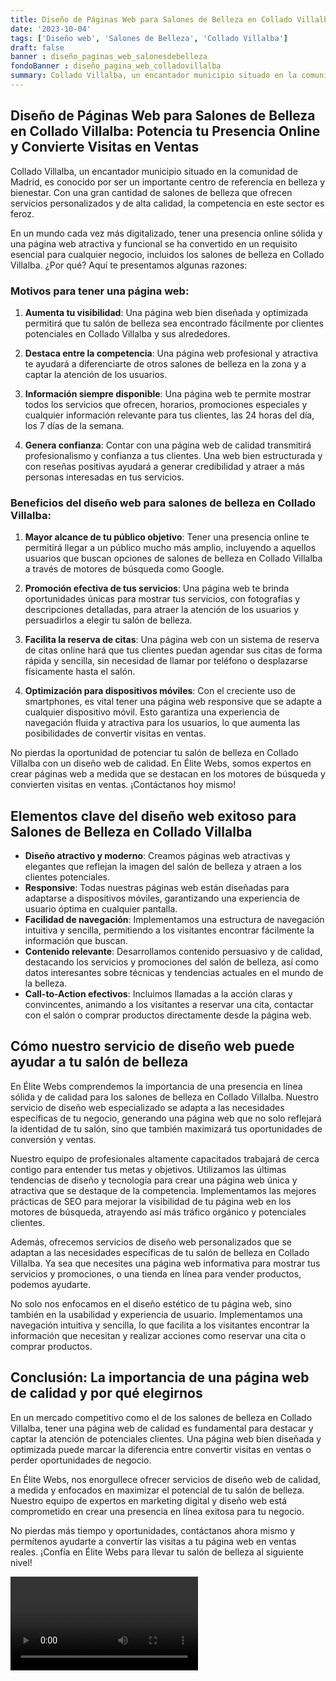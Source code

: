 ```yaml
---
title: Diseño de Páginas Web para Salones de Belleza en Collado Villalba
date: '2023-10-04'
tags: ['Diseño web', 'Salones de Belleza', 'Collado Villalba']
draft: false
banner : diseño_paginas_web_salonesdebelleza
fondoBanner : diseño_pagina_web_colladovillalba
summary: Collado Villalba, un encantador municipio situado en la comunidad de Madrid, es conocido por ser un importante centro de referencia en belleza y bienestar. Con una gran cantidad de salones de belleza que ofrecen servicios personalizados y de alta calidad, la competencia en este sector es feroz.
---
```


## Diseño de Páginas Web para Salones de Belleza en Collado Villalba: Potencia tu Presencia Online y Convierte Visitas en Ventas

Collado Villalba, un encantador municipio situado en la comunidad de Madrid, es conocido por ser un importante centro de referencia en belleza y bienestar. Con una gran cantidad de salones de belleza que ofrecen servicios personalizados y de alta calidad, la competencia en este sector es feroz.

En un mundo cada vez más digitalizado, tener una presencia online sólida y una página web atractiva y funcional se ha convertido en un requisito esencial para cualquier negocio, incluidos los salones de belleza en Collado Villalba. ¿Por qué? Aquí te presentamos algunas razones:

### Motivos para tener una página web:

1. **Aumenta tu visibilidad**: Una página web bien diseñada y optimizada permitirá que tu salón de belleza sea encontrado fácilmente por clientes potenciales en Collado Villalba y sus alrededores.

2. **Destaca entre la competencia**: Una página web profesional y atractiva te ayudará a diferenciarte de otros salones de belleza en la zona y a captar la atención de los usuarios.

3. **Información siempre disponible**: Una página web te permite mostrar todos los servicios que ofrecen, horarios, promociones especiales y cualquier información relevante para tus clientes, las 24 horas del día, los 7 días de la semana.

4. **Genera confianza**: Contar con una página web de calidad transmitirá profesionalismo y confianza a tus clientes. Una web bien estructurada y con reseñas positivas ayudará a generar credibilidad y atraer a más personas interesadas en tus servicios.

### Beneficios del diseño web para salones de belleza en Collado Villalba:

1. **Mayor alcance de tu público objetivo**: Tener una presencia online te permitirá llegar a un público mucho más amplio, incluyendo a aquellos usuarios que buscan opciones de salones de belleza en Collado Villalba a través de motores de búsqueda como Google.

2. **Promoción efectiva de tus servicios**: Una página web te brinda oportunidades únicas para mostrar tus servicios, con fotografías y descripciones detalladas, para atraer la atención de los usuarios y persuadirlos a elegir tu salón de belleza.

3. **Facilita la reserva de citas**: Una página web con un sistema de reserva de citas online hará que tus clientes puedan agendar sus citas de forma rápida y sencilla, sin necesidad de llamar por teléfono o desplazarse físicamente hasta el salón.

4. **Optimización para dispositivos móviles**: Con el creciente uso de smartphones, es vital tener una página web responsive que se adapte a cualquier dispositivo móvil. Esto garantiza una experiencia de navegación fluida y atractiva para los usuarios, lo que aumenta las posibilidades de convertir visitas en ventas.

No pierdas la oportunidad de potenciar tu salón de belleza en Collado Villalba con un diseño web de calidad. En Élite Webs, somos expertos en crear páginas web a medida que se destacan en los motores de búsqueda y convierten visitas en ventas. ¡Contáctanos hoy mismo!

<GifSeo />

<Cta />

## Elementos clave del diseño web exitoso para Salones de Belleza en Collado Villalba

- **Diseño atractivo y moderno**: Creamos páginas web atractivas y elegantes que reflejan la imagen del salón de belleza y atraen a los clientes potenciales.
- **Responsive**: Todas nuestras páginas web están diseñadas para adaptarse a dispositivos móviles, garantizando una experiencia de usuario óptima en cualquier pantalla.
- **Facilidad de navegación**: Implementamos una estructura de navegación intuitiva y sencilla, permitiendo a los visitantes encontrar fácilmente la información que buscan.
- **Contenido relevante**: Desarrollamos contenido persuasivo y de calidad, destacando los servicios y promociones del salón de belleza, así como datos interesantes sobre técnicas y tendencias actuales en el mundo de la belleza.
- **Call-to-Action efectivos**: Incluimos llamadas a la acción claras y convincentes, animando a los visitantes a reservar una cita, contactar con el salón o comprar productos directamente desde la página web.

## Cómo nuestro servicio de diseño web puede ayudar a tu salón de belleza

En Élite Webs comprendemos la importancia de una presencia en línea sólida y de calidad para los salones de belleza en Collado Villalba. Nuestro servicio de diseño web especializado se adapta a las necesidades específicas de tu negocio, generando una página web que no solo reflejará la identidad de tu salón, sino que también maximizará tus oportunidades de conversión y ventas.

Nuestro equipo de profesionales altamente capacitados trabajará de cerca contigo para entender tus metas y objetivos. Utilizamos las últimas tendencias de diseño y tecnología para crear una página web única y atractiva que se destaque de la competencia. Implementamos las mejores prácticas de SEO para mejorar la visibilidad de tu página web en los motores de búsqueda, atrayendo así más tráfico orgánico y potenciales clientes.

Además, ofrecemos servicios de diseño web personalizados que se adaptan a las necesidades específicas de tu salón de belleza en Collado Villalba. Ya sea que necesites una página web informativa para mostrar tus servicios y promociones, o una tienda en línea para vender productos, podemos ayudarte.

No solo nos enfocamos en el diseño estético de tu página web, sino también en la usabilidad y experiencia de usuario. Implementamos una navegación intuitiva y sencilla, lo que facilita a los visitantes encontrar la información que necesitan y realizar acciones como reservar una cita o comprar productos.

## Conclusión: La importancia de una página web de calidad y por qué elegirnos

En un mercado competitivo como el de los salones de belleza en Collado Villalba, tener una página web de calidad es fundamental para destacar y captar la atención de potenciales clientes. Una página web bien diseñada y optimizada puede marcar la diferencia entre convertir visitas en ventas o perder oportunidades de negocio.

En Élite Webs, nos enorgullece ofrecer servicios de diseño web de calidad, a medida y enfocados en maximizar el potencial de tu salón de belleza. Nuestro equipo de expertos en marketing digital y diseño web está comprometido en crear una presencia en línea exitosa para tu negocio.

No pierdas más tiempo y oportunidades, contáctanos ahora mismo y permítenos ayudarte a convertir las visitas a tu página web en ventas reales. ¡Confía en Élite Webs para llevar tu salón de belleza al siguiente nivel!

<Video />

<CtaBot job='Salones de Belleza' city='Collado Villalba'/>

<Gmaps query='Collado Villalba+españa+maps' />